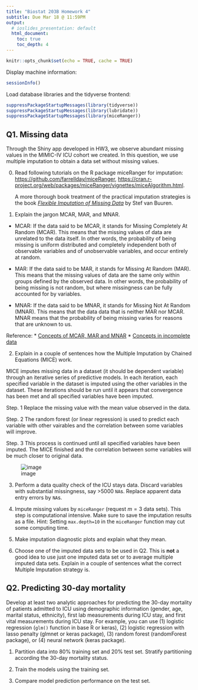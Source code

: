 ```yaml
---
title: "Biostat 203B Homework 4"
subtitle: Due Mar 18 @ 11:59PM
output:
  # ioslides_presentation: default
  html_document:
    toc: true
    toc_depth: 4
---
```


```r
knitr::opts_chunk$set(echo = TRUE, cache = TRUE)
```

Display machine information:
```r
sessionInfo()
```
Load database libraries and the tidyverse frontend:
```r
suppressPackageStartupMessages(library(tidyverse))
suppressPackageStartupMessages(library(lubridate))
suppressPackageStartupMessages(library(miceRanger))
```

## Q1. Missing data

Through the Shiny app developed in HW3, we observe abundant missing values in the MIMIC-IV ICU cohort we created. In this question, we use multiple imputation to obtain a data set without missing values.

0. Read following tutorials on the R package miceRanger for imputation: <https://github.com/farrellday/miceRanger>, <https://cran.r-project.org/web/packages/miceRanger/vignettes/miceAlgorithm.html>.

    A more thorough book treatment of the practical imputation strategies is the book [*_Flexible Imputation of Missing Data_*](https://stefvanbuuren.name/fimd/) by Stef van Buuren. 

1. Explain the jargon MCAR, MAR, and MNAR.

* MCAR: If the data said to be MCAR, it stands for Missing Completely At Random (MCAR). This means that the missing values of data are unrelated to the data itself. In other words, the probability of being missing is uniform distributed and completely independent both of observable variables and of unobservable variables, and occur entirely at random.

* MAR: If the data said to be MAR, it stands for Missing At Random (MAR). This means that the missing values of data are the same only within groups defined by the observed data. In other words, the probability of being missing is not random, but where missingness can be fully accounted for by variables.

* MNAR: If the data said to be MNAR, it stands for Missing Not At Random (MNAR). This means that the data data that is neither MAR nor MCAR. MNAR means that the probability of being missing varies for reasons that are unknown to us. 

Reference:
* [Concepts of MCAR, MAR and MNAR](https://stefvanbuuren.name/fimd/sec-MCAR.html)
* [Concepts in incomplete data](https://stefvanbuuren.name/fimd/sec-idconcepts.html#sec:notation)

2. Explain in a couple of sentences how the Multiple Imputation by Chained Equations (MICE) work.

MICE imputes missing data in a dataset (it should be dependent variable) through an iterative series of predictive models. In each iteration, each specified variable in the dataset is imputed using the other variables in the dataset. These iterations should be run until it appears that convergence has been met and all specified variables have been imputed. 

Step. 1 Replace the missing value with the mean  value observed in the data.

Step. 2 The random forest (or linear regression) is used to predict each variable with other vairables and the correlation between some variables will improve.

Step. 3 This process is continued until all specified variables have been imputed. The MICE finished and the correlation between some variables will be much closer to original data.

![image](https://github.com/FarrellDay/miceRanger/blob/master/vignettes/MICEalgorithm.png)

3. Perform a data quality check of the ICU stays data. Discard variables with substantial missingness, say >5000 `NA`s. Replace apparent data entry errors by `NA`s.

4. Impute missing values by `miceRanger` (request $m=3$ data sets). This step is computational intensive. Make sure to save the imputation results as a file. Hint: Setting `max.depth=10` in the `miceRanger` function may cut some computing time.

5. Make imputation diagnostic plots and explain what they mean.

6. Choose one of the imputed data sets to be used in Q2. This is **not** a good idea to use just one imputed data set or to average multiple imputed data sets. Explain in a couple of sentences what the correct Multiple Imputation strategy is.

## Q2. Predicting 30-day mortality

Develop at least two analytic approaches for predicting the 30-day mortality of patients admitted to ICU using demographic information (gender, age, marital status, ethnicity), first lab measurements during ICU stay, and first vital measurements during ICU stay. For example, you can use (1) logistic regression (`glm()` function in base R or keras), (2) logistic regression with lasso penalty (glmnet or keras package), (3) random forest (randomForest package), or (4) neural network (keras package).

1. Partition data into 80% training set and 20% test set. Stratify partitioning according the 30-day mortality status.

2. Train the models using the training set.

3. Compare model prediction performance on the test set.

